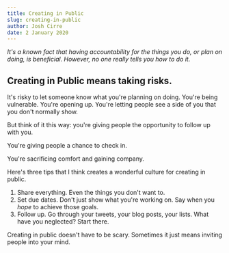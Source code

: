 ```yaml
---
title: Creating in Public
slug: creating-in-public
author: Josh Cirre
date: 2 January 2020
---
```


_It's a known fact that having accountability for the things you do, or plan on doing, is beneficial. However, no one really tells you how to do it._

## Creating in Public means taking risks.

It's risky to let someone know what you're planning on doing. You're being vulnerable. You're opening up. You're letting people see a side of you that you don't normally show.

But think of it this way: you're giving people the opportunity to follow up with you.

You're giving people a chance to check in.

You're sacrificing comfort and gaining company.

Here's three tips that I think creates a wonderful culture for creating in public.

1. Share everything. Even the things you don't want to.
2. Set due dates. Don't just show what you're working on. Say when you _hope_ to achieve those goals.
3. Follow up. Go through your tweets, your blog posts, your lists. What have you neglected? Start there.

Creating in public doesn't have to be scary. Sometimes it just means inviting people into your mind.

